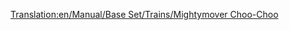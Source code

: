 [[Translation:en/Manual/Base Set/Trains/Mightymover Choo-Choo]]
{{ru/Перевод|en/Manual/Base Set/Trains/Mightymover Choo-Choo|1}}
{{ru/Manual/Base Set/Trains/Поезда|Image=[[File:en/Manual/Base Set/Trains/Mightymoverchoochoo.png]]
|Name=Mightymover Choo-Choo
|Cost=£22,265 ($44,530)
|Speed=112 km/h (70 mph)
|Weight=140 t
|Power=1,000 hp (746 kW)
|Annual=£2,378 ($4,756)
|Designed=1967
|Lifespan=20 
|Capacity=N/A
|Description=The best and last steam locomotive in toyland.
|Real-life=Fictional
}}